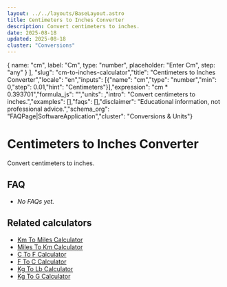 ```yaml
---
layout: ../../layouts/BaseLayout.astro
title: Centimeters to Inches Converter
description: Convert centimeters to inches.
date: 2025-08-18
updated: 2025-08-18
cluster: "Conversions"
---
```



  { name: "cm", label: "Cm", type: "number", placeholder: "Enter Cm", step: "any" }
],
"slug": "cm-to-inches-calculator","title": "Centimeters to Inches Converter","locale": "en","inputs": [{"name": "cm","type": "number","min": 0,"step": 0.01,"hint": "Centimeters"}],"expression": "cm * 0.393701","formula_js": "","units": ,"intro": "Convert centimeters to inches.","examples": [],"faqs": [],"disclaimer": "Educational information, not professional advice.","schema_org": "FAQPage|SoftwareApplication","cluster": "Conversions & Units"}

# Centimeters to Inches Converter

Convert centimeters to inches.

<Calculator schema={schema} />

## FAQ

- _No FAQs yet._

## Related calculators
- [Km To Miles Calculator](/calculators/km-to-miles-calculator/)
- [Miles To Km Calculator](/calculators/miles-to-km-calculator/)
- [C To F Calculator](/calculators/c-to-f-calculator/)
- [F To C Calculator](/calculators/f-to-c-calculator/)
- [Kg To Lb Calculator](/calculators/kg-to-lb-calculator/)
- [Kg To G Calculator](/calculators/kg-to-g-calculator/)
